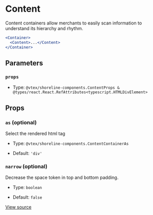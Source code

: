 # Content

Content containers allow merchants to easily scan information to understand its hierarchy and rhythm.

```jsx
<Container>
  <Content>...</Content>
</Container>
```

## Parameters

### `props`

- Type: `@vtex/shoreline-components.ContentProps & @types/react.React.RefAttributes<typescript.HTMLDivElement>`

## Props

### `as` (optional)

Select the rendered html tag

- Type: `@vtex/shoreline-components.ContentContainerAs`

- Default: `'div'`

### `narrow` (optional)

Decrease the space token in top and bottom padding.

- Type: `boolean`

- Default: `false`

[View source](https://github.com/vtex/shoreline/blob/4b310ee4d/packages/components/src/content/content.tsx#L14)
